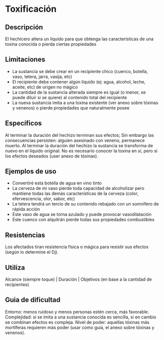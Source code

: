 # Toxificación

## Descripción

El hechicero altera un líquido para que obtenga las características de una toxina conocida o pierda ciertas propiedades

## Limitaciones

- La sustancia se debe crear en un recipiente chico (cuenco, botella, vaso, tetera, jarra, vasija, etc)
- El recipiente debe contener algún líquido (ej: agua, alcohol, leche, aceite, etc) de origen no mágico
- La cantidad de la sustancia alterada siempre es igual (o menor, se puede diluir si se quiere) al contenido total del recipiente
- La nueva sustancia imita a una toxina existente (ver anexo sobre tóxinas y venenos) o pierde propiedades que naturalmente posee

## Específicos

Al terminar la duración del hechizo terminan sus efectos; Sin embargo las consecuencias persisten: alguien asesinado con veneno, permanece muerto. Al terminar la duración del hechizo la sustancia se transforma de nuevo en el líquido original. No es necesario conocer la toxina en sí, pero sí los efectos deseados (user anexo de tóxinas).

## Ejemplos de uso

- Convertiré esta botella de agua en vino tinto
- La cerveza de mi vaso pierde toda capacidad de alcoholizar pero mantiene todas las demás características de la cerveza (color, efervescencia, olor, sabor, etc)
- La tetera tendrá un tercio de su contenido rebajado con un somnífero de rápida acción
- Este vaso de agua se torna azulado y puede provocar vasodilatación
- Este cuenco con alquitrán pierde todas sus propiedades combustibles

## Resistencias

Los afectados tiran resistencia física o mágica para resistir sus efectos (según lo determine el Dj).

## Utiliza

Alcance (siempre toque) | Duración | Objetivos (en base a la cantidad de recipientes)

## Guia de dificultad

Entorno: menos ruidoso y menos personas estén cerca, más favorable. Complejidad: si se imita a una sustancia conocida es sencilla, si en cambio se combinan efectos es compleja. Nivel de poder: aquellas tóxinas más mortíferas requieren más poder (usar como guía, el anexo sobre tóxinas y venenos).
